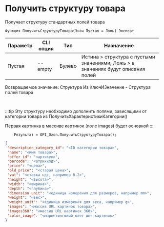 ﻿---
sidebar_position: 20
---


# Получить структуру товара
 Получает структуру стандартных полей товара



`Функция ПолучитьСтруктуруТовара(Знач Пустая = Ложь) Экспорт`

  | Параметр | CLI опция | Тип | Назначение |
  |-|-|-|-|
  | Пустая | --empty | Булево | Истина > структура с пустыми значениями, Ложь > в значениях будут описания полей |

  
  Возвращаемое значение:   Структура Из КлючИЗначение - Структура полей товара

<br/>

:::tip
Эту структуру необходимо дополнить полями, зависящими от категории товара из ПолучитьХарактеристикиКатегории()

 Первая картинка в массиве картинок (поле images) будет основной
:::
<br/>


```bsl title="Пример кода"
    Результат = OPI_Ozon.ПолучитьСтруктуруТовара();
```
    



```json title="Результат"
{
 "description_category_id": "<ID категории товара>",
 "name": "<имя товара>",
 "offer_id": "<артикул>",
 "barcode": "<штрихкод>",
 "price": "<цена>",
 "old_price": "<старая цена>",
 "vat": "<ставка ндс, например 0.2>",
 "height": "<высота>",
 "width": "<ширина>",
 "depth": "<глубина>",
 "dimension_unit": "<единица измерения для размеров, например mm>",
 "weight": "<вес>",
 "weight_unit": "<единица измерения для веса, например g>",
 "images": "<массив URL картинок товара>",
 "images360": "<массив URL картинок 360>",
 "color_image": "<маркетинговый цвет для картинок>"
}
```

